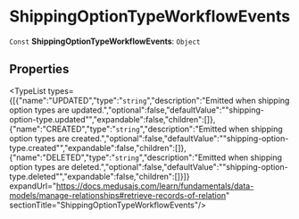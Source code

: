 
# ShippingOptionTypeWorkflowEvents

 `Const` **ShippingOptionTypeWorkflowEvents**: `Object`

## Properties

<TypeList types={[{"name":"UPDATED","type":"`string`","description":"Emitted when shipping option types are updated.","optional":false,"defaultValue":"\"shipping-option-type.updated\"","expandable":false,"children":[]},{"name":"CREATED","type":"`string`","description":"Emitted when shipping option types are created.","optional":false,"defaultValue":"\"shipping-option-type.created\"","expandable":false,"children":[]},{"name":"DELETED","type":"`string`","description":"Emitted when shipping option types are deleted.","optional":false,"defaultValue":"\"shipping-option-type.deleted\"","expandable":false,"children":[]}]} expandUrl="https://docs.medusajs.com/learn/fundamentals/data-models/manage-relationships#retrieve-records-of-relation" sectionTitle="ShippingOptionTypeWorkflowEvents"/>
